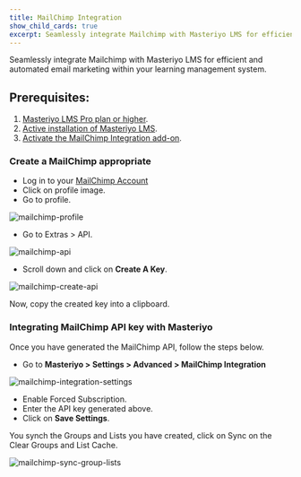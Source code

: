 ```yaml
---
title: MailChimp Integration
show_child_cards: true
excerpt: Seamlessly integrate Mailchimp with Masteriyo LMS for efficient and automated email marketing within your learning management system.
---
```


Seamlessly integrate Mailchimp with Masteriyo LMS for efficient and automated email marketing within your learning management system.

## Prerequisites:

1. [Masteriyo LMS Pro plan or higher](https://masteriyo.com/pricing/).
2. [Active installation of Masteriyo LMS](https://docs.masteriyo.com/getting-started/installation#installing-masteriyo-lms-pro-version).
3. [Activate the MailChimp Integration add-on](https://docs.masteriyo.com/getting-started/activate-masteriyo-addons).

### Create a MailChimp appropriate

- Log in to your [MailChimp Account](https://login.mailchimp.com/)
- Click on profile image. 
- Go to profile.

![mailchimp-profile](https://github.com/Masteriyo/masteriyo-docs/assets/75772539/2010d0a4-0209-4912-b83b-7fd6157a01be)

- Go to Extras > API.

![mailchimp-api](https://github.com/Masteriyo/masteriyo-docs/assets/75772539/1bd83b5e-5b14-4319-88f1-23c5701228c9)

- Scroll down and click on **Create A Key**.

![mailchimp-create-api](https://github.com/Masteriyo/masteriyo-docs/assets/75772539/ed69782e-bde4-4f3d-9df0-117826804461)

Now, copy the created key into a clipboard. 

### Integrating MailChimp API key with Masteriyo

Once you have generated the MailChimp API, follow the steps below.

- Go to **Masteriyo > Settings > Advanced > MailChimp Integration**

![mailchimp-integration-settings](https://github.com/Masteriyo/masteriyo-docs/assets/75772539/a57c4cab-6243-41de-9fc0-f71a1bf3533e)

- Enable Forced Subscription.
- Enter the API key generated above. 
- Click on **Save Settings**. 

You synch the Groups and Lists you have created, click on Sync on the Clear Groups and List Cache. 

![mailchimp-sync-group-lists](https://github.com/Masteriyo/masteriyo-docs/assets/75772539/27adfecb-1fda-4c8c-a6a9-ff7ab0b5e212)

